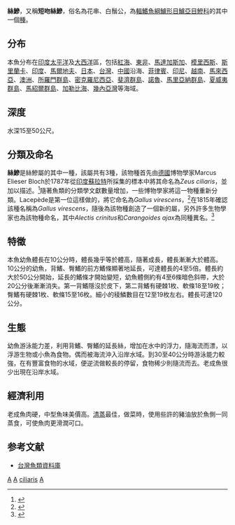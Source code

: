 {{Speciesbox 
| taxon = Alectis ciliaris
| image= Alectis ciliaris.jpg
| status = LC
| status_system = IUCN3.1
| authority =  [[Bloch|Bloch]], 1787
| range_map = Alectis ciliaris distribution.PNG
| range_map_width = 240px
| synonyms = *''Alectis breviventralis''<br /><small>Wakiya, 1924</small>
*''Blepharis ciliaris''<br /><small>Bloch, 1787</small>
*''Alectis temmincki''<br /><small>Wakiya, 1924</small>
*''Zeus ciliaris''<br /><small>Bloch, 1787</small>
*''Zeus crinitus''<br /><small>Mitchill, 1826</small>
*''Scyris analis''<br /><small>Poey, 1868</small>
*''Hynnis hopkinsi''<br /><small>Jordan & Starks, 1895</small>
*''Hynnis cubensis''<br /><small>Poey, 1860</small>
*''Blepharis sutor''<br /><small>Cuvier, 1833</small>
*''Blepharichthys crinitus''<br /><small>Mitchill, 1826</small>
*''Blepharis indicus''<br /><small>Cuvier, 1833</small>
*''Blepharis fasciatus''<br /><small>Rüppell, 1830</small>
*''Alectis indica''<br /><small>Cuvier, 1833</small>
*''Blepharis major''<br /><small>Cuvier, 1833</small>
*''Blepharis crinitus''<br /><small>Mitchill, 1826</small>
*''Alectis crinitus''<br /><small>Mitchill, 1826</small>
*''Gallus virescens''<br /><small>Lacepède, 1802</small>
*''Carangoides ajax''<br /><small>Snyder, 1904</small>
}}
'''絲鰺'''，又稱'''短吻絲鰺'''，俗名為花串、白鬚公，為[[輻鰭魚綱|輻鰭魚綱]][[鱸形目|鱸形目]][[鱸亞目|鱸亞目]][[鰺科|鰺科]]的其中一個[[種|種]]。

==分布==
本魚分布在[[印度|印度]][[太平洋|太平洋]]及[[大西洋|大西洋]]區，包括[[紅海|紅海]]、[[東非|東非]]、[[馬達加斯加|馬達加斯加]]、[[模里西斯|模里西斯]]、[[斯里蘭卡|斯里蘭卡]]、[[印度|印度]]、[[馬爾地夫|馬爾地夫]]、[[日本|日本]]、[[台灣|台灣]]、[[中國|中國]]沿海、[[菲律賓|菲律賓]]、[[印尼|印尼]]、[[越南|越南]]、[[馬來西亞|馬來西亞]]、[[澳洲|澳洲]]、[[所羅門群島|所羅門群島]]、[[密克羅尼西亞|密克羅尼西亞]]、[[斐濟群島|斐濟群島]]、[[諾魯|諾魯]]、[[馬里亞納群島|馬里亞納群島]]、[[夏威夷群島|夏威夷群島]]、[[馬紹爾群島|馬紹爾群島]]、[[加勒比海|加勒比海]]、[[幾內亞灣|幾內亞灣]]等海域。

==深度==
水深15至50公尺。
==分類及命名==
'''絲鰺'''是絲鰺屬的其中一種，該屬共有3種，該物種首先由[[德國|德國]]博物學家Marcus Elieser Bloch於1787年從[[印度|印度]][[蘇拉特|蘇拉特]]所採集的標本中將其命名為''Zeus ciliaris''，並加以描述。<ref name = "Zoocat" >{{cite book | last = Hosese | first = D.F. |author2= Bray, D.J. |author3=Paxton, J.R. |author4= Alen, G.R. | title = Zoological Catalogue of Australia Vol. 35 (2) Fishes | publisher = CSIRO | year = 2007 | location = Sydney | pages = 1150 | isbn =978-0-643-09334-8 }}</ref>隨著魚類的分類學文獻數量增加，一些博物學家將這一物種重新分類。Lacepède是第一位這樣做的，將它命名為''Gallus virescens''，<ref name = FAO>{{cite book  | editor-last = Carpenter | editor-first = Kent E. |editor2= Volker H. Niem | title = FAO species identification guide for fishery purposes. The living marine resources of the Western Central Pacific. Volume 5. Bony fishes part 3 (Menidae to Pomacentridae) | publisher = FAO | year = 2001 | location = Rome | pages = 2684 | url = ftp://ftp.fao.org/docrep/fao/009/y4160e/y4160e00.pdf | isbn = 92-5-104587-9 }}</ref>在1815年確認該種名稱為''Gallus virescens''，隨後為該物種創造了一個新的屬，另外許多生物學家也為該物種命名，其中''Alectis crinitus''和''Carangoides ajax''為同種異名。<ref>{{cite journal | last = Minter | first = D.W. |author2= Lowen, R.|author3= Diamandis, S. | title = ''Zeus olympius'' gen. et sp. nov. and ''Nectria ganymede'' sp. nov. from Mount Olympus, Greece | journal = Transactions of the British Mycological Society  | volume = 88 | issue = 1 | pages = 55–61 | publisher = Cambridge University Press | location = London | year = 1987 | doi = 10.1016/S0007-1536(87)80185-7  }}</ref>
==特徵==
本魚幼魚體長在10公分時，體長幾乎等於體高，隨著成長，體長漸漸大於體高。10公分的幼魚，背鰭、臀鰭的前方鰭條顯著地延長，可達體長的4至5倍。體長約大於50公分開始，延長的鰭條才開始變短，幼魚體側約有4至6條暗色斜帶，大於20公分後漸漸消失。第一背鰭隱沒於皮下，第二背鰭有硬棘1枚、軟條18至19枚；臀鰭有硬棘1枚、軟條15至16枚。細小的稜鱗數目在12至19枚左右。體長可達120公分。

==生態==
幼魚游泳能力差，利用背鰭、臀鰭的延長絲，增加在水中的浮力，隨海流而漂，以浮游生物或小魚為食物。偶而被海流沖入沿岸水域。到30至40公分時游泳能力較強，在有豐富食物的水域，便逆流做較長的停留，食物稀少則隨流而去。老成魚很少出現在沿岸水域。

==經濟利用==
老成魚肉硬，中型魚味美價高。[[清蒸|清蒸]]最佳，做菜時，使用些許的豬油放於魚側一同蒸食，可使魚肉更滑潤可口。

==参考文献==
{{reflist}}
*[http://fishdb.sinica.edu.tw/ 台灣魚類資料庫] {{Wayback|url=http://fishdb.sinica.edu.tw/ |date=20160304193340 }}
{{Taxonbar}}

[[Category:食用鱼|A]]
[[Category:觀賞魚|A]]
[[Category:絲鰺屬|ciliaris]]
[[Category:1787年描述的魚類|A]]